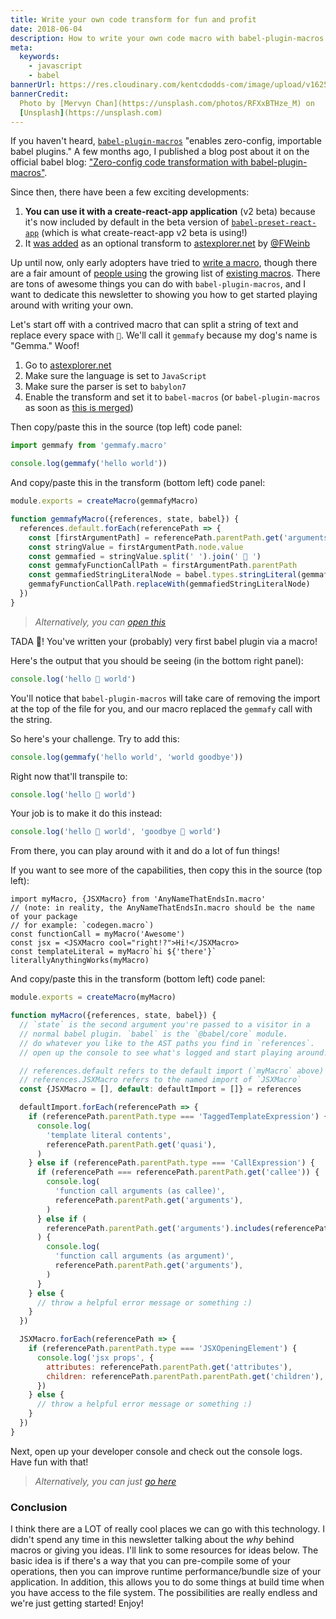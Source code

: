 ```yaml
---
title: Write your own code transform for fun and profit
date: 2018-06-04
description: How to write your own code macro with babel-plugin-macros 🎣
meta:
  keywords:
    - javascript
    - babel
bannerUrl: https://res.cloudinary.com/kentcdodds-com/image/upload/v1625033550/kentcdodds.com/content/blog/write-your-own-code-transform-for-fun-and-profit/banner.jpg
bannerCredit:
  Photo by [Mervyn Chan](https://unsplash.com/photos/RFXxBTHze_M) on
  [Unsplash](https://unsplash.com)
---
```


If you haven't heard,
[`babel-plugin-macros`](https://github.com/kentcdodds/babel-plugin-macros)
"enables zero-config, importable babel plugins." A few months ago, I published a
blog post about it on the official babel blog:
["Zero-config code transformation with babel-plugin-macros"](https://babeljs.io/blog/2017/09/11/zero-config-with-babel-macros).

Since then, there have been a few exciting developments:

1.  **You can use it with a create-react-app application** (v2 beta) because
    it's now included by default in the beta version of
    [`babel-preset-react-app`](https://www.npmjs.com/package/babel-preset-react-app)
    (which is what create-react-app v2 beta is using!)
2.  It [was added](https://github.com/fkling/astexplorer/pull/303) as an
    optional transform to [astexplorer.net](https://astexplorer.net) by
    [@FWeinb](https://twitter.com/FWeinb)

Up until now, only early adopters have tried to
[write a macro](https://github.com/kentcdodds/babel-plugin-macros/blob/master/other/docs/author.md),
though there are a fair amount of
[people using](https://github.com/kentcdodds/babel-plugin-macros/blob/master/other/docs/user.md)
the growing list of
[existing macros](https://github.com/jgierer12/awesome-babel-macros). There are
tons of awesome things you can do with `babel-plugin-macros`, and I want to
dedicate this newsletter to showing you how to get started playing around with
writing your own.

Let's start off with a contrived macro that can split a string of text and
replace every space with `🐶`. We'll call it `gemmafy` because my dog's name is
"Gemma." Woof!

1.  Go to [astexplorer.net](https://astexplorer.net)
2.  Make sure the language is set to `JavaScript`
3.  Make sure the parser is set to `babylon7`
4.  Enable the transform and set it to `babel-macros` (or `babel-plugin-macros`
    as soon as [this is merged](https://github.com/fkling/astexplorer/pull/318))

Then copy/paste this in the source (top left) code panel:

```js
import gemmafy from 'gemmafy.macro'

console.log(gemmafy('hello world'))
```

And copy/paste this in the transform (bottom left) code panel:

```js
module.exports = createMacro(gemmafyMacro)

function gemmafyMacro({references, state, babel}) {
  references.default.forEach(referencePath => {
    const [firstArgumentPath] = referencePath.parentPath.get('arguments')
    const stringValue = firstArgumentPath.node.value
    const gemmafied = stringValue.split(' ').join(' 🐶 ')
    const gemmafyFunctionCallPath = firstArgumentPath.parentPath
    const gemmafiedStringLiteralNode = babel.types.stringLiteral(gemmafied)
    gemmafyFunctionCallPath.replaceWith(gemmafiedStringLiteralNode)
  })
}
```

> _Alternatively, you can
> [open this](https://astexplorer.net/#/gist/9d287441b6bd345f9e113c9c3b2b2aee/d5ebca867a522f8aa0120643883b97b83ee23fb4)_

TADA 🎉! You've written your (probably) very first babel plugin via a macro!

Here's the output that you should be seeing (in the bottom right panel):

```js
console.log('hello 🐶 world')
```

You'll notice that `babel-plugin-macros` will take care of removing the import
at the top of the file for you, and our macro replaced the `gemmafy` call with
the string.

So here's your challenge. Try to add this:

```js
console.log(gemmafy('hello world', 'world goodbye'))
```

Right now that'll transpile to:

```js
console.log('hello 🐶 world')
```

Your job is to make it do this instead:

```js
console.log('hello 🐶 world', 'goodbye 🐶 world')
```

From there, you can play around with it and do a lot of fun things!

If you want to see more of the capabilities, then copy this in the source (top
left):

```tsx
import myMacro, {JSXMacro} from 'AnyNameThatEndsIn.macro'
// (note: in reality, the AnyNameThatEndsIn.macro should be the name of your package
// for example: `codegen.macro`)
const functionCall = myMacro('Awesome')
const jsx = <JSXMacro cool="right!?">Hi!</JSXMacro>
const templateLiteral = myMacro`hi ${'there'}`
literallyAnythingWorks(myMacro)
```

And copy/paste this in the transform (bottom left) code panel:

```js
module.exports = createMacro(myMacro)

function myMacro({references, state, babel}) {
  // `state` is the second argument you're passed to a visitor in a
  // normal babel plugin. `babel` is the `@babel/core` module.
  // do whatever you like to the AST paths you find in `references`.
  // open up the console to see what's logged and start playing around!

  // references.default refers to the default import (`myMacro` above)
  // references.JSXMacro refers to the named import of `JSXMacro`
  const {JSXMacro = [], default: defaultImport = []} = references

  defaultImport.forEach(referencePath => {
    if (referencePath.parentPath.type === 'TaggedTemplateExpression') {
      console.log(
        'template literal contents',
        referencePath.parentPath.get('quasi'),
      )
    } else if (referencePath.parentPath.type === 'CallExpression') {
      if (referencePath === referencePath.parentPath.get('callee')) {
        console.log(
          'function call arguments (as callee)',
          referencePath.parentPath.get('arguments'),
        )
      } else if (
        referencePath.parentPath.get('arguments').includes(referencePath)
      ) {
        console.log(
          'function call arguments (as argument)',
          referencePath.parentPath.get('arguments'),
        )
      }
    } else {
      // throw a helpful error message or something :)
    }
  })

  JSXMacro.forEach(referencePath => {
    if (referencePath.parentPath.type === 'JSXOpeningElement') {
      console.log('jsx props', {
        attributes: referencePath.parentPath.get('attributes'),
        children: referencePath.parentPath.parentPath.get('children'),
      })
    } else {
      // throw a helpful error message or something :)
    }
  })
}
```

Next, open up your developer console and check out the console logs. Have fun
with that!

> _Alternatively, you can just
> [go here](https://astexplorer.net/#/gist/6efcadfda8975787d515a4a37c1a600a/635ba8b54af89d52171739c43a9a8a41627d461a)_

### Conclusion

I think there are a LOT of really cool places we can go with this technology. I
didn't spend any time in this newsletter talking about the _why_ behind macros
or giving you ideas. I'll link to some resources for ideas below. The basic idea
is if there's a way that you can pre-compile some of your operations, then you
can improve runtime performance/bundle size of your application. In addition,
this allows you to do some things at build time when you have access to the file
system. The possibilities are really endless and we're just getting started!
Enjoy!
